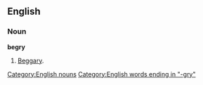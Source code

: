 ==English==

===Noun===
'''begry'''
# {{context|archaic}} [[beggary|Beggary]].

[[Category:English nouns]]
[[Category:English words ending in "-gry"]]